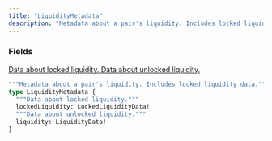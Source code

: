 ```yaml
---
title: "LiquidityMetadata"
description: "Metadata about a pair's liquidity. Includes locked liquidity data."
---
```


### Fields

<a href="/api-reference/types/lockedliquiditydata">
  <ResponseField name="lockedLiquidity" type="LockedLiquidityData!" required>
    Data about locked liquidity.
  </ResponseField>
</a>

<a href="/api-reference/types/liquiditydata">
  <ResponseField name="liquidity" type="LiquidityData!" required>
    Data about unlocked liquidity.
  </ResponseField>
</a>


```graphql LiquidityMetadata
"""Metadata about a pair's liquidity. Includes locked liquidity data."""
type LiquidityMetadata {
  """Data about locked liquidity."""
  lockedLiquidity: LockedLiquidityData!
  """Data about unlocked liquidity."""
  liquidity: LiquidityData!
}
```
